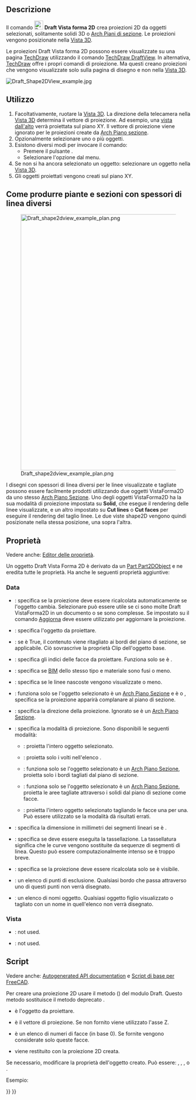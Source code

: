 <languages/>

{{Docnav/it
|[[Draft_FlipDimension/it|Capovolgi quota]]
|[[Draft_SelectPlane/it|Seleziona piano]]
|[[Draft_Workbench/it|Draft]]
|IconL=Draft_FlipDimension.svg
|IconR=Draft_SelectPlane.svg
|IconC=Workbench_Draft.svg
}}

{{GuiCommand/it
|Name=Draft Shape2DView
|Name/it=Draft Vista forma 2D
|MenuLocation=Modifiche → Vista forma 2D
|Workbenches=[[Draft_Workbench/it|Draft]]
|SeeAlso=[[TechDraw_ProjectShape/it|TechDraw Proietta forma]]
}}

<span id="Description"></span>
==Descrizione==

Il comando [[Image:Draft_Shape2DView.svg|24px]] '''Draft Vista forma 2D''' crea proiezioni 2D da oggetti selezionati, solitamente solidi 3D o [[Arch_SectionPlane/it|Arch Piani di sezione]]. Le proiezioni vengono posizionate nella [[3D_view/it|Vista 3D]].

Le proiezioni Draft Vista forma 2D possono essere visualizzate su una pagina [[TechDraw_Workbench/it|TechDraw]] utilizzando il comando [[TechDraw_DraftView/it|TechDraw DraftView]]. In alternativa, [[TechDraw_Workbench/it|TechDraw]] offre i propri comandi di proiezione. Ma questi creano proiezioni che vengono visualizzate solo sulla pagina di disegno e non nella [[3D_view/it|Vista 3D]].

[[Image:Draft_Shape2DView_example.jpg]]
{{Caption|Proiezione di forme solide sul piano XY}}

<span id="Usage"></span>
== Utilizzo ==

# Facoltativamente, ruotare la [[3D_view/it|Vista 3D]]. La direzione della telecamera nella [[3D_view/it|Vista 3D]] determina il vettore di proiezione. Ad esempio, una [[Std_ViewTop/it|vista dall'alto]] verrà proiettata sul piano XY. Il vettore di proiezione viene ignorato per le proiezioni create da [[Arch_SectionPlane/it|Arch Piano sezione]].
# Opzionalmente selezionare uno o più oggetti.
# Esistono diversi modi per invocare il comando:
#* Premere il pulsante {{Button|[[Image:Draft_Shape2DView.svg|16px]] [[Draft_Shape2DView/it|Vista forma 2D]]}}.
#* Selezionare l'opzione {{MenuCommand|Modifiche → [[Image:Draft_Shape2DView.svg|16px]] Vista forma 2D}} dal menu.
# Se non si ha ancora selezionato un oggetto: selezionare un oggetto nella [[3D_view/it|Vista 3D]].
# Gli oggetti proiettati vengono creati sul piano XY.

<span id="How_to_produce_plans_and_sections_with_different_linewidths"></span>
==Come produrre piante e sezioni con spessori di linea diversi==

[[Image:Draft_shape2dview_example_plan.png|700px]]

I disegni con spessori di linea diversi per le linee visualizzate e tagliate possono essere facilmente prodotti utilizzando due oggetti VistaForma2D da uno stesso [[Arch_SectionPlane/it|Arch Piano Sezione]]. Uno degli oggetti VistaForma2D ha la sua modalità di proiezione impostata su '''Solid''', che esegue il rendering delle linee visualizzate, e un altro impostato su '''Cut lines''' o '''Cut faces''' per eseguire il rendering del taglio linee. Le due viste shape2D vengono quindi posizionate nella stessa posizione, una sopra l'altra.

<span id="Properties"></span>
== Proprietà ==

Vedere anche: [[Property_editor/it|Editor delle proprietà]].

Un oggetto Draft Vista Forma 2D è derivato da un [[Part_Part2DObject/it|Part Part2DObject]] e ne eredita tutte le proprietà. Ha anche le seguenti proprietà aggiuntive:

===Data===

{{TitleProperty|Draft}}

* {{PropertyData|Auto Update|Bool}}: specifica se la proiezione deve essere ricalcolata automaticamente se l'oggetto {{PropertyData|Base}} cambia. Selezionare {{False}} può essere utile se ci sono molte Draft VistaForma2D in un documento o se sono complesse. Se impostato su {{False}} il comando [[Std_Refresh/it|Aggiorna]] deve essere utilizzato per aggiornare la proiezione.
* {{PropertyData|Base|Link}}: specifica l'oggetto da proiettare.
* {{PropertyData|Clip|Bool}}: se è True, il contenuto viene ritagliato ai bordi del piano di sezione, se applicabile. Ciò sovrascrive la proprietà Clip dell'oggetto base.
* {{PropertyData|Face Numbers|IntegerList}}: specifica gli indici delle facce da proiettare. Funziona solo se {{PropertyData|Projection Mode}} è {{Value|Individual Faces}}.
* {{PropertyData|Fuse Arch|Bool}}: specifica se [[BIM_Workbench/it|BIM]] dello stesso tipo e materiale sono fusi o meno.
* {{PropertyData|Hidden Lines|Bool}}: specifica se le linee nascoste vengono visualizzate o meno.
* {{PropertyData|In Place|Bool}}: funziona solo se l'oggetto selezionato è un [[Arch_SectionPlane/it|Arch Piano Sezione]] e {{PropertyData|Projection Mode}} è {{Value|Cutlines}} o {{Value |Cutfaces}}, specifica se la proiezione apparirà complanare al piano di sezione.
* {{PropertyData|Projection|Vector}}: specifica la direzione della proiezione. Ignorato se {{PropertyData|Base}} è un [[Arch_SectionPlane/it|Arch Piano Sezione]].
* {{PropertyData|Projection Mode|Enumeration}}: specifica la modalità di proiezione. Sono disponibili le seguenti modalità:
** {{Value|Solid}}: proietta l'intero oggetto selezionato.
** {{Value|Individual Faces}}: proietta solo i volti nell'elenco {{PropertyData|Face Numbers}}.
** {{Value|Cutlines}}: funziona solo se l'oggetto selezionato è un [[Arch_SectionPlane/it|Arch Piano Sezione]], proietta solo i bordi tagliati dal piano di sezione.
** {{Value|Cutfaces}}: funziona solo se l'oggetto selezionato è un [[Arch_SectionPlane/it|Arch Piano Sezione]], proietta le aree tagliate attraverso i solidi dal piano di sezione come facce.
** {{Value|Facce solide}}: proietta l'intero oggetto selezionato tagliando le facce una per una. Può essere utilizzato se la modalità {{Value|Solid}} dà risultati errati.
* {{PropertyData|Segment Length|Float}}: specifica la dimensione in millimetri dei segmenti lineari se {{PropertyData|Tessellation}} è {{TRUE}}.
* {{PropertyData|Tessellation|Bool}}: specifica se deve essere eseguita la tassellazione. La tassellatura significa che le curve vengono sostituite da sequenze di segmenti di linea. Questo può essere computazionalmente intenso se {{PropertyData|Segment Length}} è troppo breve.
* {{PropertyData|Visible Only|Bool}}: specifica se la proiezione deve essere ricalcolata solo se è visibile.
* {{PropertyData|Exclusion Points|Vector list}}: un elenco di punti di esclusione. Qualsiasi bordo che passa attraverso uno di questi punti non verrà disegnato. {{Version/it|0.20}}
* {{PropertyData|Exclusion Names|String list}}ː un elenco di nomi oggetto. Qualsiasi oggetto figlio visualizzato o tagliato con un nome in quell'elenco non verrà disegnato.

<span id="View"></span>
===Vista===

{{TitleProperty|Draft}}

* {{PropertyView|Pattern|Enumeration}}: not used.
* {{PropertyView|Pattern Size|Float}}: not used.

<span id="Scripting"></span>
==Script==

Vedere anche: [https://freecad.github.io/SourceDoc/ Autogenerated API documentation] e [[FreeCAD_Scripting_Basics/it|Script di base per FreeCAD]].

Per creare una proiezione 2D usare il metodo {{incode|make_shape2dview}} ({{Version/it|0.19}}) del modulo Draft. Questo metodo sostituisce il metodo deprecato {{incode|makeShape2DView}}.

{{Code|code=
shape2dview = make_shape2dview(baseobj, projectionVector=None, facenumbers=[])
}}

* {{incode|baseobj}} è l'oggetto da proiettare.
* {{incode|projectionVector}} è il vettore di proiezione. Se non fornito viene utilizzato l'asse Z.
* {{incode|facenumbers}} è un elenco di numeri di facce (in base 0). Se fornite vengono considerate solo queste facce.
* {{incode|shape2dview}} viene restituito con la proiezione 2D creata.

Se necessario, modificare la proprietà {{incode|ProjectionMode}} dell'oggetto creato. Può essere: {{incode|"Solid"}}, {{incode|"Individual Faces"}}, {{incode|"Cutlines"}}, {{incode|"Cutfaces"}} o {{incode|" Facce solide"}}.

Esempio:

{{Code|code=
import FreeCAD as App
import Draft

doc = App.newDocument()

box = doc.addObject("Part::Box", "Box")
box.Length = 2300
box.Width = 500
box.Height = 1000

shape1 = Draft.make_shape2dview(box)

shape2 = Draft.make_shape2dview(box, App.Vector(1, -1, 1))

shape3 = Draft.make_shape2dview(box, App.Vector(-1, 1, 1), [0, 5])
shape3.ProjectionMode = "Individual Faces"

doc.recompute()
}}


{{Docnav/it
|[[Draft_FlipDimension/it|Capovolgi quota]]
|[[Draft_SelectPlane/it|Seleziona piano]]
|[[Draft_Workbench/it|Draft]]
|IconL=Draft_FlipDimension.svg
|IconR=Draft_SelectPlane.svg
|IconC=Workbench_Draft.svg
}}

{{Draft Tools navi{{#translation:}}}}
{{Userdocnavi{{#translation:}}}}